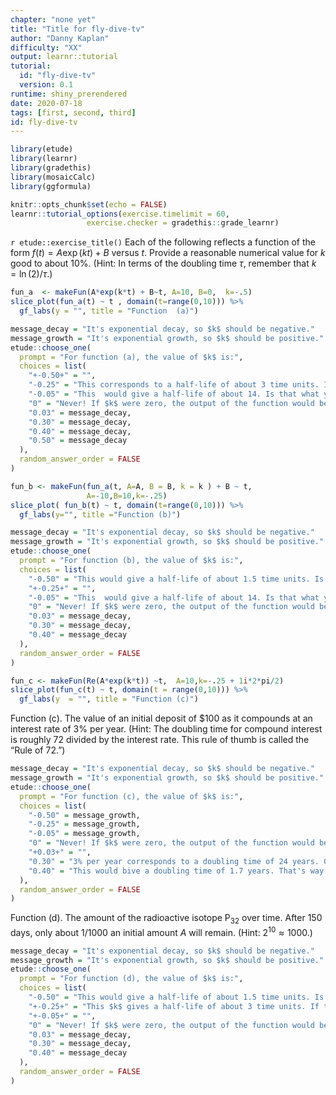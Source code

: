 ```yaml
---
chapter: "none yet"
title: "Title for fly-dive-tv"
author: "Danny Kaplan"
difficulty: "XX"
output: learnr::tutorial
tutorial:
  id: "fly-dive-tv"
  version: 0.1
runtime: shiny_prerendered
date: 2020-07-18 
tags: [first, second, third]
id: fly-dive-tv
---
```


```r
library(etude)
library(learnr)
library(gradethis)
library(mosaicCalc)
library(ggformula)

knitr::opts_chunk$set(echo = FALSE)
learnr::tutorial_options(exercise.timelimit = 60, 
                 exercise.checker = gradethis::grade_learnr)
```





`r etude::exercise_title()` Each of the following reflects a function of the form $f(t) = A \exp(kt) + B$ versus $t$.  Provide a reasonable numerical value for $k$ good to about 10%.  (Hint: In terms of the doubling time $\tau$, remember that $k = \ln(2)/\tau$.) 

```r
fun_a  <- makeFun(A*exp(k*t) + B~t, A=10, B=0,  k=-.5)
slice_plot(fun_a(t) ~ t , domain(t=range(0,10))) %>%
  gf_labs(y = "", title = "Function  (a)")
```

```r
message_decay = "It's exponential decay, so $k$ should be negative."
message_growth = "It's exponential growth, so $k$ should be positive."
etude::choose_one(
  prompt = "For function (a), the value of $k$ is:",
  choices = list(
    "+-0.50+" = "",
    "-0.25" = "This corresponds to a half-life of about 3 time units. Is that what you see?",
    "-0.05" = "This  would give a half-life of about 14. Is that what you see?",
    "0" = "Never! If $k$ were zero, the output of the function would be constant.",
    "0.03" = message_decay,
    "0.30" = message_decay,
    "0.40" = message_decay,
    "0.50" = message_decay
  ),
  random_answer_order = FALSE
)
```



```r
fun_b <- makeFun(fun_a(t, A=A, B = B, k = k ) + B ~ t,
                 A=-10,B=10,k=-.25)
slice_plot( fun_b(t) ~ t, domain(t=range(0,10))) %>%
  gf_labs(y="", title ="Function (b)")
```

```r
message_decay = "It's exponential decay, so $k$ should be negative."
message_growth = "It's exponential growth, so $k$ should be positive."
etude::choose_one(
  prompt = "For function (b), the value of $k$ is:",
  choices = list(
    "-0.50" = "This would give a half-life of about 1.5 time units. Is that what you see?",
    "+-0.25+" = "",
    "-0.05" = "This  would give a half-life of about 14. Is that what you see?",
    "0" = "Never! If $k$ were zero, the output of the function would be constant.",
    "0.03" = message_decay,
    "0.30" = message_decay,
    "0.40" = message_decay
  ),
  random_answer_order = FALSE
)
```


<!-- Maybe for later fun: a complex exponential -->


```r
fun_c <- makeFun(Re(A*exp(k*t)) ~t,  A=10,k=-.25 + 1i*2*pi/2)
slice_plot(fun_c(t) ~ t, domain(t = range(0,10))) %>%
  gf_labs(y  = "", title = "Function (c)")
```
 
Function (c). The value of an initial deposit of $100 as it compounds at an  interest  rate of 3% per year. (Hint: The doubling time for compound interest is roughly 72 divided by the interest rate. This rule of thumb is called the "Rule of 72.")

```r
message_decay = "It's exponential decay, so $k$ should be negative."
message_growth = "It's exponential growth, so $k$ should be positive."
etude::choose_one(
  prompt = "For function (c), the value of $k$ is:",
  choices = list(
    "-0.50" = message_growth,
    "-0.25" = message_growth,
    "-0.05" = message_growth,
    "0" = "Never! If $k$ were zero, the output of the function would be constant.",
    "+0.03+" = "",
    "0.30" = "3% per year corresponds to a doubling time of 24 years. Go recalculate $k$.",
    "0.40" = "This would bive a doubling time of 1.7 years. That's way faster than you'd get at 3% interest."
  ),
  random_answer_order = FALSE
)
```
  
Function (d). The amount of the radioactive isotope P$_{32}$ over time.  After 150 days, only about 1/1000 an initial amount $A$ will remain. (Hint: $2^{10} \approx 1000$.)

```r
message_decay = "It's exponential decay, so $k$ should be negative."
message_growth = "It's exponential growth, so $k$ should be positive."
etude::choose_one(
  prompt = "For function (d), the value of $k$ is:",
  choices = list(
    "-0.50" = "This would give a half-life of about 1.5 time units. Is that what you see?",
    "+-0.25+" = "This $k$ gives a half-life of about 3 time units. If that were the case, after 150 days the amount of the isotope would be $2^{-50}$ of the initial amount, not $2^{-10}$ as stated in  the problem.",
    "+-0.05+" = "",
    "0" = "Never! If $k$ were zero, the output of the function would be constant.",
    "0.03" = message_decay,
    "0.30" = message_decay,
    "0.40" = message_decay
  ),
  random_answer_order = FALSE
)
```
